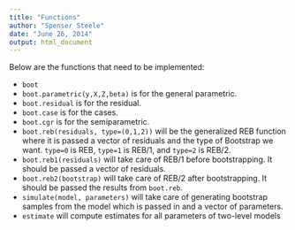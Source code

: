 ```yaml
---
title: "Functions"
author: "Spenser Steele"
date: "June 26, 2014"
output: html_document
---
```

Below are the functions that need to be implemented:

* `boot`
* `boot.parametric(y,X,Z,beta)` is for the general parametric.
* `boot.residual` is for the residual.
* `boot.case` is for the cases.
* `boot.cgr` is for the semiparametric.
* `boot.reb(residuals, type=(0,1,2))` will be the generalized REB function where it is passed a vector of residuals and the type of Bootstrap we want. `type=0` is REB, `type=1` is REB/1, and `type=2` is REB/2.
* `boot.reb1(residuals)` will take care of REB/1 before bootstrapping. It should be passed a vector of residuals.
* `boot.reb2(bootstrap)` will take care of REB/2 after bootstrapping. It should be passed the results from `boot.reb`.
* `simulate(model, parameters)` will take care of generating bootstrap samples from the model which is passed in and a vector of parameters.
* `estimate` will compute estimates for all parameters of two-level models